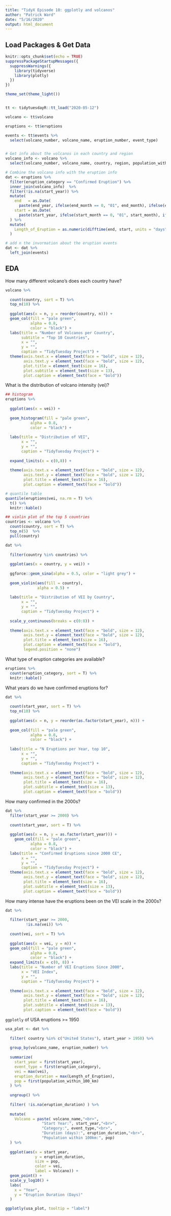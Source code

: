 ```yaml
---
title: "TidyX Episode 10: ggplotly and volcanos"
author: "Patrick Ward"
date: "5/16/2020"
output: html_document
---
```


## Load Packages & Get Data

```r
knitr::opts_chunk$set(echo = TRUE)
suppressPackageStartupMessages({
  suppressWarnings({
    library(tidyverse)
    library(plotly)
  })
})

theme_set(theme_light())


tt <- tidytuesdayR::tt_load("2020-05-12")

volcano <- tt$volcano

eruptions <- tt$eruptions 

events <- tt$events %>%
  select(volcano_number, volcano_name, eruption_number, event_type)


# Get info about the volcanos in each country and region
volcano_info <- volcano %>%
  select(volcano_number, volcano_name, country, region, population_within_100_km)

# Combine the volcano info with the eruption info
dat <- eruptions %>%
  filter(eruption_category == "Confirmed Eruption") %>%
  inner_join(volcano_info)  %>%
  filter(!is.na(start_year)) %>%
  mutate(
    end   = as.Date(
      paste(end_year, ifelse(end_month == 0, "01", end_month), ifelse(end_day == 0, "01", end_day), sep = "-")),
    start = as.Date(
      paste(start_year, ifelse(start_month == 0, "01", start_month), ifelse(start_day == 0, "01", start_day), sep = "-"))
  ) %>% 
  mutate(
    Length_of_Eruption = as.numeric(difftime(end, start, units = "days"))
  )

# add n the invormation about the eruption events
dat <- dat %>%
  left_join(events)


```

## EDA

How many different volcano's does each country have?

```r

volcano %>%
  
  count(country, sort = T) %>%
  top_n(10) %>%
  
  ggplot(aes(x = n, y = reorder(country, n))) +
  geom_col(fill = "pale green", 
           alpha = 0.8,
           color = "black") +
  labs(title = "Number of Volcanos per Country",
       subtitle = "Top 10 Countries",
       x = "",
       y = "",
       caption = "TidyTuesday Project") +
  theme(axis.text.x = element_text(face = "bold", size = 12),
        axis.text.y = element_text(face = "bold", size = 12),
        plot.title = element_text(size = 16),
        plot.subtitle = element_text(size = 13),
        plot.caption = element_text(face = "bold"))
```


What is the distribution of volcano intensity (vei)?

```r
## histogram
eruptions %>%
  
  ggplot(aes(x = vei)) +
  
  geom_histogram(fill = "pale green", 
           alpha = 0.8,
           color = "black") +
  
  labs(title = "Distribution of VEI",
       x = "",
       y = "",
       caption = "TidyTuesday Project") +
  
  expand_limits(x = c(0,8)) +
  
  theme(axis.text.x = element_text(face = "bold", size = 12),
        axis.text.y = element_text(face = "bold", size = 12),
        plot.title = element_text(size = 16),
        plot.caption = element_text(face = "bold"))

# quantile table
quantile(eruptions$vei, na.rm = T) %>% 
  t() %>%
  knitr::kable()

## violin plot of the top 5 countries
countries <- volcano %>%
  count(country, sort = T) %>%
  top_n(5)  %>%
  pull(country)

dat %>%
  
  filter(country %in% countries) %>%
  
  ggplot(aes(x = country, y = vei)) +
  
  ggforce::geom_sina(alpha = 0.5, color = "light grey") +
  
  geom_violin(aes(fill = country),
              alpha = 0.5) +
  
  labs(title = "Distribution of VEI by Country",
       x = "",
       y = "",
       caption = "TidyTuesday Project") +
  
  scale_y_continuous(breaks = c(0:8)) +
  
  theme(axis.text.x = element_text(face = "bold", size = 12),
        axis.text.y = element_text(face = "bold", size = 12),
        plot.title = element_text(size = 16),
        plot.caption = element_text(face = "bold"),
        legend.position = "none")

```


What type of eruption categories are available?


```r
eruptions %>%
  count(eruption_category, sort = T) %>%
  knitr::kable()
```


What years do we have confirmed eruptions for?

```r

dat %>%
  
  count(start_year, sort = T) %>%
  top_n(10) %>%
  
  ggplot(aes(x = n, y = reorder(as.factor(start_year), n))) +
  
  geom_col(fill = "pale green", 
           alpha = 0.8,
           color = "black") +
  
  labs(title = "N Eruptions per Year, top 10",
       x = "",
       y = "",
       caption = "TidyTuesday Project") +
  
  theme(axis.text.x = element_text(face = "bold", size = 12),
        axis.text.y = element_text(face = "bold", size = 12),
        plot.title = element_text(size = 16),
        plot.subtitle = element_text(size = 13),
        plot.caption = element_text(face = "bold"))

```

How many confirmed in the 2000s?

```r
dat %>%
  filter(start_year >= 2000) %>%
  
  count(start_year, sort = T) %>%
  
  ggplot(aes(x = n, y = as.factor(start_year))) +
    geom_col(fill = "pale green", 
           alpha = 0.8,
           color = "black") +
  labs(title = "Confirmed Eruptions since 2000 CE",
       x = "",
       y = "",
       caption = "TidyTuesday Project") +
  theme(axis.text.x = element_text(face = "bold", size = 12),
        axis.text.y = element_text(face = "bold", size = 12),
        plot.title = element_text(size = 16),
        plot.subtitle = element_text(size = 13),
        plot.caption = element_text(face = "bold"))

```

How many intense have the eruptions been on the VEI scale in the 2000s?

```r
dat %>%
  
  filter(start_year >= 2000,
         !is.na(vei)) %>%
  
  count(vei, sort = T) %>%
  
  ggplot(aes(x = vei, y = n)) +
  geom_col(fill = "pale green", 
           alpha = 0.8,
           color = "black") +
  expand_limits(x = c(0, 8)) +
  labs(title = "Number of VEI Eruptions Since 2000",
       x = "VEI Index",
       y = "",
       caption = "TidyTuesday Project") +
  
  theme(axis.text.x = element_text(face = "bold", size = 12),
        axis.text.y = element_text(face = "bold", size = 12),
        plot.title = element_text(size = 16),
        plot.subtitle = element_text(size = 13),
        plot.caption = element_text(face = "bold"))

```


`ggplotly` of USA eruptions >= 1950

```r

usa_plot <- dat %>%
  
  filter( country %in% c("United States"), start_year > 1950) %>%
  
  group_by(volcano_name, eruption_number) %>%
  
  summarize(
    start_year = first(start_year),
    event_type = first(eruption_category),
    vei = max(vei),
    eruption_duration = max(Length_of_Eruption),
    pop = first(population_within_100_km)
  ) %>% 
  
  ungroup() %>% 
  
  filter( !is.na(eruption_duration) ) %>% 
  
  mutate(
    Volcano = paste( volcano_name,"<br>",
                "Start Year:", start_year,"<br>",
                "Category:", event_type,"<br>",
                "Duration (days):", eruption_duration,"<br>",
                "Population within 100km:", pop)
  ) %>% 
  
  ggplot(aes(x = start_year, 
             y = eruption_duration,
             size = pop,
             color = vei,
             label = Volcano)) +
  geom_point() +
  scale_y_log10() + 
  labs(
    x = "Year",
    y = "Eruption Duration (Days)"
  )

ggplotly(usa_plot, tooltip = "label")

```

